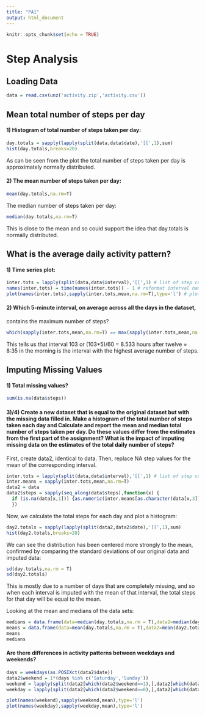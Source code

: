 ```yaml
---
title: "PA1"
output: html_document
---
```


```r
knitr::opts_chunk$set(echo = TRUE)
```

# Step Analysis

## Loading Data
```r
data = read.csv(unz('activity.zip','activity.csv'))
```

## Mean total number of steps per day
#### 1) Histogram of total number of steps taken per day:
```r
day.totals = sapply(lapply(split(data,data$date),'[[',1),sum)
hist(day.totals,breaks=20)
```

As can be seen from the plot the total number of steps taken per day is approximately
normally distributed. 

#### 2) The mean number of steps taken per day:
```r
mean(day.totals,na.rm=T)
```
The median number of steps taken per day:
```r
median(day.totals,na.rm=T)
```
This is close to the mean and so could support the idea that day.totals is normally
distributed.

## What is the average daily activity pattern?
#### 1) Time series plot:

```r
inter.tots = lapply(split(data,data$interval),'[[',1) # list of step counts for each interval
names(inter.tots) = time(names(inter.tots)) - 1 # reformat interval names to be sequential
plot(names(inter.tots),sapply(inter.tots,mean,na.rm=T),type='l') # plot mean of each interval as time series
```

#### 2) Which 5-minute interval, on average across all the days in the dataset, 
contains the maximum number of steps?

```r
which(sapply(inter.tots,mean,na.rm=T) == max(sapply(inter.tots,mean,na.rm=T)))
```

This tells us that interval 103 or (103*5)/60 = 8.533 hours after twelve = 8:35 
in the morning is the interval with the highest average number of steps. 

## Imputing Missing Values
#### 1) Total missing values?
```r
sum(is.na(data$steps))
```
#### 3)/4) Create a new dataset that is equal to the original dataset but with the missing data filled in. Make a histogram of the total number of steps taken each day and Calculate and report the mean and median total number of steps taken per day. Do these values differ from the estimates from the first part of the assignment? What is the impact of imputing missing data on the estimates of the total daily number of steps?


First, create data2, identical to data. Then, replace NA step values for the mean 
of the corresponding interval.

```r
inter.tots = lapply(split(data,data$interval),'[[',1) # list of step counts for each interval
inter.means = sapply(inter.tots,mean,na.rm=T)
data2 = data
data2$steps = sapply(seq_along(data$steps),function(x) {
  if (is.na(data[x,1])) {as.numeric(inter.means[as.character(data[x,3])])} else {as.numeric(data[x,1])}
  })

```

Now, we calculate the total steps for each day and plot a histogram:
```r
day2.totals = sapply(lapply(split(data2,data2$date),'[[',1),sum)
hist(day2.totals,breaks=20)
```

We can see the distribution has been centered more strongly to the mean, confirmed
by comparing the standard deviations of our original data and imputed data:

```r
sd(day.totals,na.rm = T)
sd(day2.totals)
```
This is mostly due to a number of days that are completely missing, and so when 
each interval is imputed with the mean of that interval, the total steps for that
day will be equal to the mean. 


Looking at the mean and medians of the data sets:

```r
medians = data.frame(data=median(day.totals,na.rm = T),data2=median(day2.totals,na.rm=T))
means = data.frame(data=mean(day.totals,na.rm = T),data2=mean(day2.totals,na.rm=T))
means
medians
```


#### Are there differences in activity patterns between weekdays and weekends?
```r
days = weekdays(as.POSIXct(data2$date))
data2$weekend = 1*(days %in% c('Saturday','Sunday'))
weekend = lapply(split(data2[which(data2$weekend==1),],data2[which(data2$weekend==1),]$interval),'[[',1)
weekday = lapply(split(data2[which(data2$weekend==0),],data2[which(data2$weekend==0),]$interval),'[[',1)

plot(names(weekend),sapply(weekend,mean),type='l')
plot(names(weekday),sapply(weekday,mean),type='l')
```


